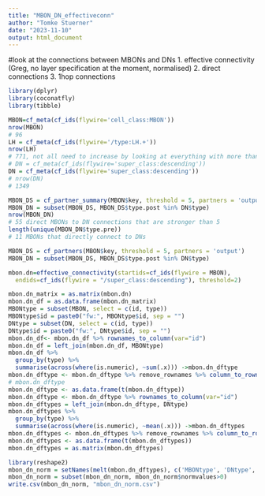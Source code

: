 ```yaml
---
title: "MBON_DN_effectiveconn"
author: "Tomke Stuerner"
date: "2023-11-10"
output: html_document
---
```

#look at the connections between MBONs and DNs
1. effective connectivity (Greg, no layer specification at the moment, normalised)
2. direct connections
3. 1hop connections

```r
library(dplyr)
library(coconatfly)
library(tibble)
```

```r
MBON=cf_meta(cf_ids(flywire='cell_class:MBON'))
nrow(MBON)
# 96
LH = cf_meta(cf_ids(flywire='/type:LH.+')) 
nrow(LH)
# 771, not all need to increase by looking at everything with more than x% input from the LH
# DN = cf_meta(cf_ids(flywire='super_class:descending'))
DN = cf_meta(cf_ids(flywire='super_class:descending'))
# nrow(DN)
# 1349
```

```r
MBON_DS = cf_partner_summary(MBON$key, threshold = 5, partners = 'output')
MBON_DN = subset(MBON_DS, MBON_DS$type.post %in% DN$type)
nrow(MBON_DN)
# 55 direct MBONs to DN connections that are stronger than 5
length(unique(MBON_DN$type.pre))
# 11 MBONs that directly connect to DNs

MBON_DS = cf_partners(MBON$key, threshold = 5, partners = 'output')
MBON_DN = subset(MBON_DS, MBON_DS$type.post %in% DN$type)
```



```r
mbon.dn=effective_connectivity(startids=cf_ids(flywire = MBON), 
  endids=cf_ids(flywire = "/super_class:descending"), threshold=2)

mbon.dn_matrix = as.matrix(mbon.dn)
mbon.dn_df = as.data.frame(mbon.dn_matrix)
MBONtype = subset(MBON, select = c(id, type))
MBONtype$id = paste0("fw:", MBONtype$id, sep = "")
DNtype = subset(DN, select = c(id, type))
DNtype$id = paste0("fw:", DNtype$id, sep = "")
mbon.dn_df<- mbon.dn_df %>% rownames_to_column(var="id")
mbon.dn_df = left_join(mbon.dn_df, MBONtype)
mbon.dn_df %>%
  group_by(type) %>%
  summarise(across(where(is.numeric), ~sum(.x))) ->mbon.dn_dftype
mbon.dn_dftype <- mbon.dn_dftype %>% remove_rownames %>% column_to_rownames(var="type")
# mbon.dn_dftype
mbon.dn_dftype <- as.data.frame(t(mbon.dn_dftype))
mbon.dn_dftype <- mbon.dn_dftype %>% rownames_to_column(var="id")
mbon.dn_dftypes = left_join(mbon.dn_dftype, DNtype)
mbon.dn_dftypes %>%
  group_by(type) %>%
  summarise(across(where(is.numeric), ~mean(.x))) ->mbon.dn_dftypes
mbon.dn_dftypes <- mbon.dn_dftypes %>% remove_rownames %>% column_to_rownames(var="type")
mbon.dn_dftypes <- as.data.frame(t(mbon.dn_dftypes))
mbon.dn_dftypes = as.matrix(mbon.dn_dftypes)

library(reshape2)
mbon_dn_norm = setNames(melt(mbon.dn_dftypes), c('MBONtype', 'DNtype', 'normvalues'))
mbon_dn_norm = subset(mbon_dn_norm, mbon_dn_norm$normvalues>0)
write.csv(mbon_dn_norm, "mbon_dn_norm.csv")
```

